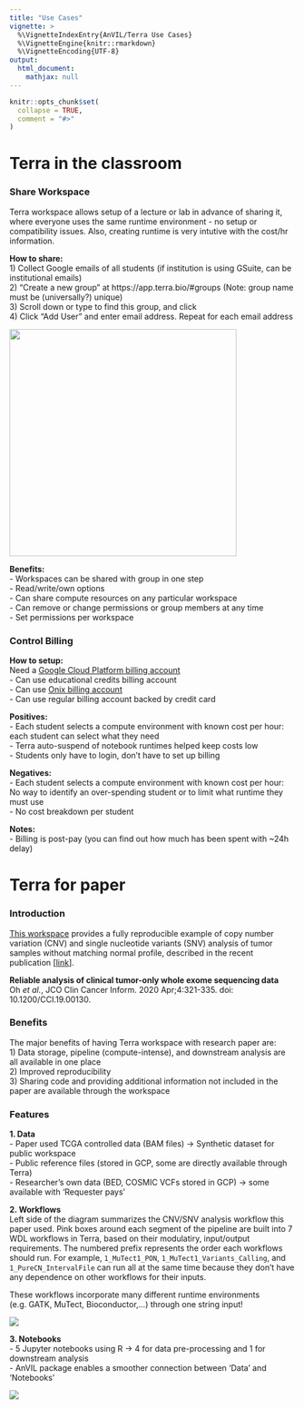 ```yaml
---
title: "Use Cases"
vignette: >
  %\VignetteIndexEntry{AnVIL/Terra Use Cases}
  %\VignetteEngine{knitr::rmarkdown}
  %\VignetteEncoding{UTF-8}
output:
  html_document:
    mathjax: null
---
```



```r
knitr::opts_chunk$set(
  collapse = TRUE,
  comment = "#>"
)
```


# Terra in the classroom 
### Share Workspace
Terra workspace allows setup of a lecture or lab in advance of sharing it, where 
everyone uses the same runtime environment - no setup or compatibility issues. Also, 
creating runtime is very intutive with the cost/hr information. 

**How to share:**   
1) Collect Google emails of all students (if institution is using GSuite, can be institutional emails)   
2) “Create a new group” at https://app.terra.bio/#groups (Note: group name must be (universally?) unique)   
3) Scroll down or type to find this group, and click   
4) Click “Add User” and enter email address. Repeat for each email address   

![](images/share_workspace.png){width=400px, height=400px}

**Benefits:**   
- Workspaces can be shared with group in one step   
- Read/write/own options   
- Can share compute resources on any particular workspace   
- Can remove or change permissions or group members at any time   
- Set permissions per workspace   



### Control Billing
**How to setup:**   
Need a [Google Cloud Platform billing account](https://console.cloud.google.com/)   
- Can use educational credits billing account   
- Can use [Onix billing account](https://www.onixnet.com/onspend-cloud-billing)   
- Can use regular billing account backed by credit card   

**Positives:**   
- Each student selects a compute environment with known cost per hour:    
each student can select what they need     
- Terra auto-suspend of notebook runtimes helped keep costs low     
- Students only have to login, don’t have to set up billing

**Negatives:**   
- Each student selects a compute environment with known cost per hour:      
No way to identify an over-spending student or to limit what runtime they must use   
- No cost breakdown per student

**Notes:**   
- Billing is post-pay (you can find out how much has been spent with ~24h delay)



# Terra for paper
### Introduction
[This workspace](https://app.terra.bio/#workspaces/waldronlab-terra/Tumor_Only_CNV) provides a fully reproducible example of copy number variation (CNV) and single nucleotide variants (SNV) analysis of tumor samples without matching normal profile, described in the recent publication [[link](https://ascopubs.org/doi/10.1200/CCI.19.00130)].    

**Reliable analysis of clinical tumor-only whole exome sequencing data**       
Oh *et al.*, JCO Clin Cancer Inform. 2020 Apr;4:321-335. doi: 10.1200/CCI.19.00130.   

### Benefits
The major benefits of having Terra workspace with research paper are:   
1) Data storage, pipeline (compute-intense), and downstream analysis are all available in one place   
2) Improved reproducibility   
3) Sharing code and providing additional information not included in the paper are available through the workspace   


### Features
**1. Data**   
- Paper used TCGA controlled data (BAM files) → Synthetic dataset for public workspace   
- Public reference files (stored in GCP, some are directly available through Terra)   
- Researcher’s own data (BED, COSMIC VCFs stored in GCP) → some available with ‘Requester pays’   

**2. Workflows**   
Left side of the diagram summarizes the CNV/SNV analysis workflow this paper used. 
Pink boxes around each segment of the pipeline are built into 7 WDL workflows in 
Terra, based on their modulatiry, input/output requirements. The numbered prefix
represents the order each workflows should run. For example, `1_MuTect1_PON`, 
`1_MuTect1_Variants_Calling`, and `1_PureCN_IntervalFile` can run all at the same
time because they don't have any dependence on other workflows for their inputs.

These workflows incorporate many different runtime environments (e.g. GATK, MuTect, 
Bioconductor,...) through one string input!

![](images/workflow_diagram.png)


**3. Notebooks**   
- 5 Jupyter notebooks using R → 4 for data pre-processing and 1 for downstream analysis   
- AnVIL package enables a smoother connection between ‘Data’ and ‘Notebooks’   

![](images/notebooks.png)

